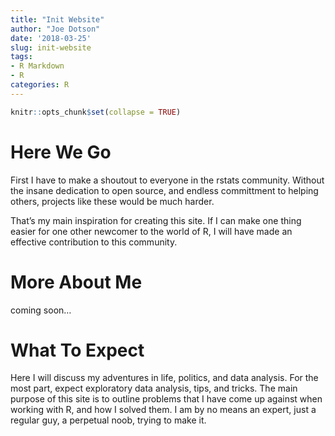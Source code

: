 ```yaml
---
title: "Init Website"
author: "Joe Dotson"
date: '2018-03-25'
slug: init-website
tags:
- R Markdown
- R
categories: R
---
```


```r
knitr::opts_chunk$set(collapse = TRUE)
```

# Here We Go

First I have to make a shoutout to everyone in the rstats community. Without the insane dedication to open source, and endless committment to helping others, projects like these would be much harder.

That's my main inspiration for creating this site. If I can make one thing easier for one other newcomer to the world of R, I will have made an effective contribution to this community. 


# More About Me

coming soon...


# What To Expect

Here I will discuss my adventures in life, politics, and data analysis. For the most part, expect exploratory data analysis, tips, and tricks. The main purpose of this site is to outline problems that I have come up against when working with R, and how I solved them. I am by no means an expert, just a regular guy, a perpetual noob, trying to make it. 
